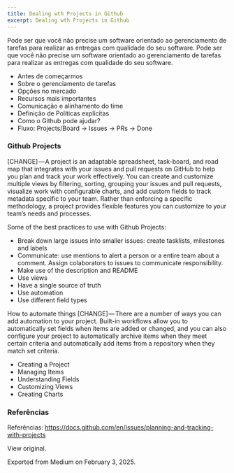 ```yaml
---
title: Dealing wth Projects in Github
excerpt: Dealing wth Projects in Github
---
```


Pode ser que você não precise um software orientado ao gerenciamento de tarefas para realizar as entregas com qualidade do seu software.
Pode ser que você não precise um software orientado ao gerenciamento de tarefas para realizar as entregas com qualidade do seu software.


- Antes de começarmos
- Sobre o gerenciamento de tarefas
- Opções no mercado
- Recursos mais importantes
- Comunicação e alinhamento do time
- Definição de Políticas explícitas
- Como o Github pode ajudar?
- Fluxo: Projects/Board -> Issues -> PRs -> Done





### Github Projects


[CHANGE] — A project is an adaptable spreadsheet, task-board, and road map that integrates with your issues and pull requests on GitHub to help you plan and track your work effectively. You can create and customize multiple views by filtering, sorting, grouping your issues and pull requests, visualize work with configurable charts, and add custom fields to track metadata specific to your team. Rather than enforcing a specific methodology, a project provides flexible features you can customize to your team’s needs and processes.


Some of the best practices to use with Github Projects:


- Break down large issues into smaller issues: create tasklists, milestones and labels
- Communicate: use mentions to alert a person or a entire team about a comment. Assign colaborators to issues to communicate responsibility.
- Make use of the description and README
- Use views
- Have a single source of truth
- Use automation
- Use different field types

How to automate things
[CHANGE] — There are a number of ways you can add automation to your project. Built-in workflows allow you to automatically set fields when items are added or changed, and you can also configure your project to automatically archive items when they meet certain criteria and automatically add items from a repository when they match set criteria.


- Creating a Project
- Managing Items
- Understanding Fields
- Customizing Views
- Creating Charts





### Referências


Referências: https://docs.github.com/en/issues/planning-and-tracking-with-projects





View original.


Exported from Medium on February 3, 2025.

